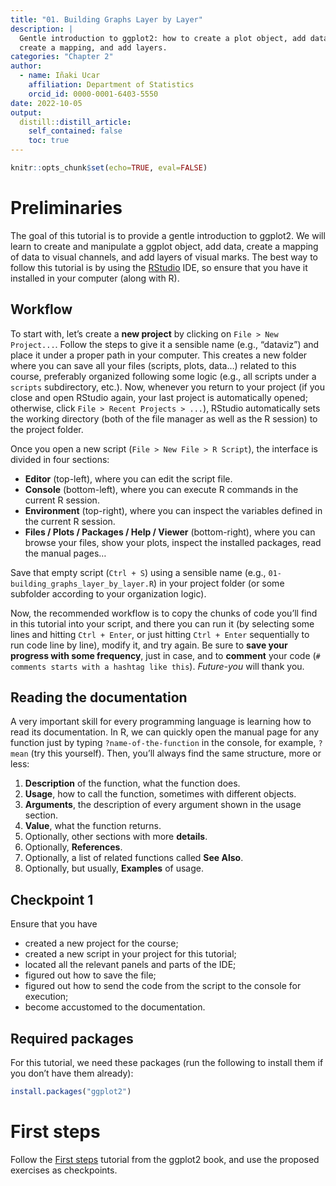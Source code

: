 ```yaml
---
title: "01. Building Graphs Layer by Layer"
description: |
  Gentle introduction to ggplot2: how to create a plot object, add data,
  create a mapping, and add layers.
categories: "Chapter 2"
author:
  - name: Iñaki Ucar
    affiliation: Department of Statistics
    orcid_id: 0000-0001-6403-5550
date: 2022-10-05
output:
  distill::distill_article:
    self_contained: false
    toc: true
---
```


```r
knitr::opts_chunk$set(echo=TRUE, eval=FALSE)
```

# Preliminaries

The goal of this tutorial is to provide a gentle introduction to ggplot2.
We will learn to create and manipulate a ggplot object, add data,
create a mapping of data to visual channels, and add layers of visual marks.
The best way to follow this tutorial is by using the
[RStudio](https://www.rstudio.com/) IDE,
so ensure that you have it installed in your computer (along with R).

## Workflow

To start with, let's create a **new project** by clicking on `File > New Project...`.
Follow the steps to give it a sensible name (e.g., "dataviz")
and place it under a proper path in your computer.
This creates a new folder where you can save all your files (scripts, plots, data...) related to this course,
preferably organized following some logic (e.g., all scripts under a `scripts` subdirectory, etc.).
Now, whenever you return to your project
(if you close and open RStudio again, your last project is automatically opened;
otherwise, click `File > Recent Projects > ...`),
RStudio automatically sets the working directory (both of the file manager as well as the R session) to the project folder.

Once you open a new script (`File > New File > R Script`), the interface is divided in four sections:

- **Editor** (top-left), where you can edit the script file.
- **Console** (bottom-left), where you can execute R commands in the current R session.
- **Environment** (top-right), where you can inspect the variables defined in the current R session.
- **Files / Plots / Packages / Help / Viewer** (bottom-right), where you can browse your files,
  show your plots, inspect the installed packages, read the manual pages...

Save that empty script (`Ctrl + S`) using a sensible name (e.g., `01-building_graphs_layer_by_layer.R`)
in your project folder (or some subfolder according to your organization logic).

Now, the recommended workflow is to copy the chunks of code you'll find in this tutorial into your script,
and there you can run it (by selecting some lines and hitting `Ctrl + Enter`,
or just hitting `Ctrl + Enter` sequentially to run code line by line), modify it, and try again.
Be sure to **save your progress with some frequency**, just in case,
and to **comment** your code (`# comments starts with a hashtag like this`).
_Future-you_ will thank you.

## Reading the documentation

A very important skill for every programming language is learning how to read its documentation.
In R, we can quickly open the manual page for any function just by typing `?name-of-the-function` in the console, for example, `?mean` (try this yourself).
Then, you'll always find the same structure, more or less:

1. **Description** of the function, what the function does.
2. **Usage**, how to call the function, sometimes with different objects.
3. **Arguments**, the description of every argument shown in the usage section.
4. **Value**, what the function returns.
5. Optionally, other sections with more **details**.
6. Optionally, **References**.
7. Optionally, a list of related functions called **See Also**.
8. Optionally, but usually, **Examples** of usage.

## Checkpoint 1

Ensure that you have

- created a new project for the course;
- created a new script in your project for this tutorial;
- located all the relevant panels and parts of the IDE;
- figured out how to save the file;
- figured out how to send the code from the script to the console for execution;
- become accustomed to the documentation.

## Required packages

For this tutorial, we need these packages
(run the following to install them if you don't have them already):

```r
install.packages("ggplot2")
```

# First steps

Follow the [First steps](https://ggplot2-book.org/getting-started.html) tutorial
from the ggplot2 book, and use the proposed exercises as checkpoints.

